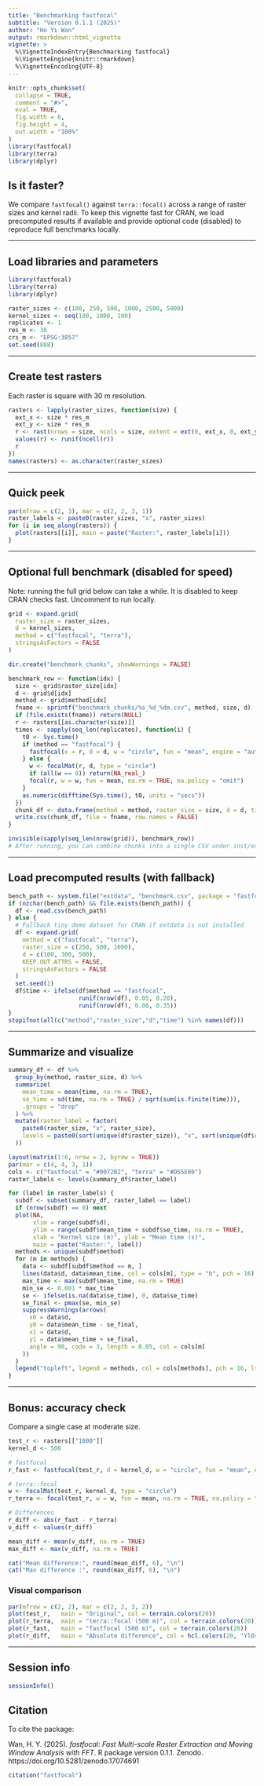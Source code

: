 ```yaml
---
title: "Benchmarking fastfocal"
subtitle: "Version 0.1.1 (2025)"
author: "Ho Yi Wan"
output: rmarkdown::html_vignette
vignette: >
  %\VignetteIndexEntry{Benchmarking fastfocal}
  %\VignetteEngine{knitr::rmarkdown}
  %\VignetteEncoding{UTF-8}
---
```


```r
knitr::opts_chunk$set(
  collapse = TRUE,
  comment = "#>",
  eval = TRUE,
  fig.width = 6,
  fig.height = 4,
  out.width = "100%"
)
library(fastfocal)
library(terra)
library(dplyr)
```

## Is it faster?

We compare `fastfocal()` against `terra::focal()` across a range of raster sizes and kernel radii. To keep this vignette fast for CRAN, we load precomputed results if available and provide optional code (disabled) to reproduce full benchmarks locally.

---

## Load libraries and parameters

```r
library(fastfocal)
library(terra)
library(dplyr)

raster_sizes <- c(100, 250, 500, 1000, 2500, 5000)
kernel_sizes <- seq(100, 1000, 100)
replicates <- 1
res_m <- 30
crs_m <- "EPSG:3857"
set.seed(888)
```

---

## Create test rasters

Each raster is square with 30 m resolution.

```r
rasters <- lapply(raster_sizes, function(size) {
  ext_x <- size * res_m
  ext_y <- size * res_m
  r <- rast(nrows = size, ncols = size, extent = ext(0, ext_x, 0, ext_y), crs = crs_m)
  values(r) <- runif(ncell(r))
  r
})
names(rasters) <- as.character(raster_sizes)
```

---

## Quick peek

```r
par(mfrow = c(2, 3), mar = c(2, 2, 3, 1))
raster_labels <- paste0(raster_sizes, "x", raster_sizes)
for (i in seq_along(rasters)) {
  plot(rasters[[i]], main = paste("Raster:", raster_labels[i]))
}
```

---

## Optional full benchmark (disabled for speed)

Note: running the full grid below can take a while. It is disabled to keep CRAN checks fast. Uncomment to run locally.

```r
grid <- expand.grid(
  raster_size = raster_sizes,
  d = kernel_sizes,
  method = c("fastfocal", "terra"),
  stringsAsFactors = FALSE
)

dir.create("benchmark_chunks", showWarnings = FALSE)

benchmark_row <- function(idx) {
  size <- grid$raster_size[idx]
  d <- grid$d[idx]
  method <- grid$method[idx]
  fname <- sprintf("benchmark_chunks/%s_%d_%dm.csv", method, size, d)
  if (file.exists(fname)) return(NULL)
  r <- rasters[[as.character(size)]]
  times <- sapply(seq_len(replicates), function(i) {
    t0 <- Sys.time()
    if (method == "fastfocal") {
      fastfocal(x = r, d = d, w = "circle", fun = "mean", engine = "auto", pad = "auto")
    } else {
      w <- focalMat(r, d, type = "circle")
      if (all(w == 0)) return(NA_real_)
      focal(r, w = w, fun = mean, na.rm = TRUE, na.policy = "omit")
    }
    as.numeric(difftime(Sys.time(), t0, units = "secs"))
  })
  chunk_df <- data.frame(method = method, raster_size = size, d = d, time = times)
  write.csv(chunk_df, file = fname, row.names = FALSE)
}

invisible(sapply(seq_len(nrow(grid)), benchmark_row))
# After running, you can combine chunks into a single CSV under inst/extdata/benchmark.csv
```

---

## Load precomputed results (with fallback)

```r
bench_path <- system.file("extdata", "benchmark.csv", package = "fastfocal")
if (nzchar(bench_path) && file.exists(bench_path)) {
  df <- read.csv(bench_path)
} else {
  # Fallback tiny demo dataset for CRAN if extdata is not installed
  df <- expand.grid(
    method = c("fastfocal", "terra"),
    raster_size = c(250, 500, 1000),
    d = c(100, 300, 500),
    KEEP.OUT.ATTRS = FALSE,
    stringsAsFactors = FALSE
  )
  set.seed(1)
  df$time <- ifelse(df$method == "fastfocal",
                    runif(nrow(df), 0.05, 0.20),
                    runif(nrow(df), 0.08, 0.35))
}
stopifnot(all(c("method","raster_size","d","time") %in% names(df)))
```

---

## Summarize and visualize

```r
summary_df <- df %>%
  group_by(method, raster_size, d) %>%
  summarize(
    mean_time = mean(time, na.rm = TRUE),
    se_time = sd(time, na.rm = TRUE) / sqrt(sum(is.finite(time))),
    .groups = "drop"
  ) %>%
  mutate(raster_label = factor(
    paste0(raster_size, "x", raster_size),
    levels = paste0(sort(unique(df$raster_size)), "x", sort(unique(df$raster_size)))
  ))

layout(matrix(1:6, nrow = 2, byrow = TRUE))
par(mar = c(4, 4, 3, 1))
cols <- c("fastfocal" = "#0072B2", "terra" = "#D55E00")
raster_labels <- levels(summary_df$raster_label)

for (label in raster_labels) {
  subdf <- subset(summary_df, raster_label == label)
  if (nrow(subdf) == 0) next
  plot(NA,
       xlim = range(subdf$d),
       ylim = range(subdf$mean_time + subdf$se_time, na.rm = TRUE),
       xlab = "Kernel size (m)", ylab = "Mean time (s)",
       main = paste("Raster:", label))
  methods <- unique(subdf$method)
  for (m in methods) {
    data <- subdf[subdf$method == m, ]
    lines(data$d, data$mean_time, col = cols[m], type = "b", pch = 16)
    max_time <- max(subdf$mean_time, na.rm = TRUE)
    min_se <- 0.001 * max_time
    se <- ifelse(is.na(data$se_time), 0, data$se_time)
    se_final <- pmax(se, min_se)
    suppressWarnings(arrows(
      x0 = data$d,
      y0 = data$mean_time - se_final,
      x1 = data$d,
      y1 = data$mean_time + se_final,
      angle = 90, code = 3, length = 0.05, col = cols[m]
    ))
  }
  legend("topleft", legend = methods, col = cols[methods], pch = 16, lty = 1, bty = "n")
}
```

---

## Bonus: accuracy check

Compare a single case at moderate size.

```r
test_r <- rasters[["1000"]]
kernel_d <- 500

# fastfocal
r_fast <- fastfocal(test_r, d = kernel_d, w = "circle", fun = "mean", engine = "auto", pad = "auto")

# terra::focal
w <- focalMat(test_r, kernel_d, type = "circle")
r_terra <- focal(test_r, w = w, fun = mean, na.rm = TRUE, na.policy = "omit")

# Differences
r_diff <- abs(r_fast - r_terra)
v_diff <- values(r_diff)

mean_diff <- mean(v_diff, na.rm = TRUE)
max_diff <- max(v_diff, na.rm = TRUE)

cat("Mean difference:", round(mean_diff, 6), "\n")
cat("Max difference :", round(max_diff, 6), "\n")
```

### Visual comparison

```r
par(mfrow = c(2, 2), mar = c(2, 2, 3, 2))
plot(test_r,   main = "Original", col = terrain.colors(20))
plot(r_terra,  main = "terra::focal (500 m)", col = terrain.colors(20))
plot(r_fast,   main = "fastfocal (500 m)", col = terrain.colors(20))
plot(r_diff,   main = "Absolute difference", col = hcl.colors(20, "YlOrRd", rev = TRUE))
```

---

## Session info

```r
sessionInfo()
```

## Citation

To cite the package:

Wan, H. Y. (2025). *fastfocal: Fast Multi-scale Raster Extraction and Moving Window Analysis with FFT*. 
R package version 0.1.1. Zenodo. https://doi.org/10.5281/zenodo.17074691

```r
citation("fastfocal")
```
